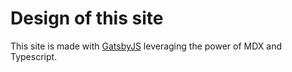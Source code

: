 
# Design of this site

This site is made with [GatsbyJS](https://gatsbyjs.org) leveraging the power of MDX and Typescript.